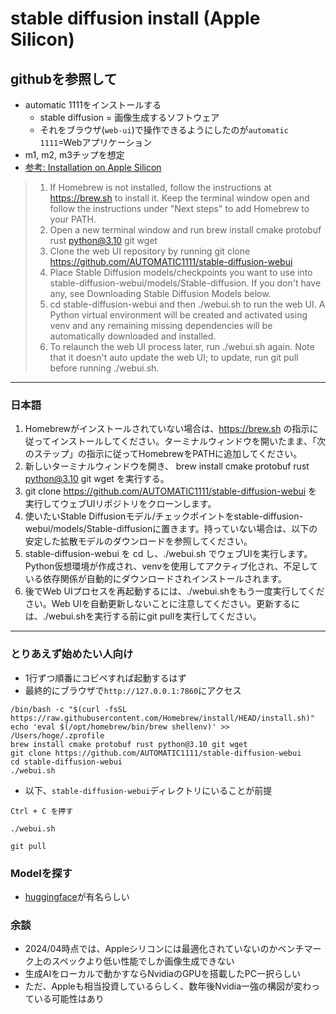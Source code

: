 # stable diffusion install (Apple Silicon)

## githubを参照して
- automatic 1111をインストールする
  - stable diffusion = 画像生成するソフトウェア
  - それをブラウザ(`web-ui`)で操作できるようにしたのが`automatic 1111`=Webアプリケーション
- m1, m2, m3チップを想定
- [参考: Installation on Apple Silicon](https://github.com/AUTOMATIC1111/stable-diffusion-webui/wiki/Installation-on-Apple-Silicon)
> 1. If Homebrew is not installed, follow the instructions at https://brew.sh to install it. Keep the terminal window open and follow the instructions under "Next steps" to add Homebrew to your PATH.
> 2. Open a new terminal window and run brew install cmake protobuf rust python@3.10 git wget
> 3. Clone the web UI repository by running git clone https://github.com/AUTOMATIC1111/stable-diffusion-webui
> 4. Place Stable Diffusion models/checkpoints you want to use into stable-diffusion-webui/models/Stable-diffusion. If you don't have any, see Downloading Stable Diffusion Models below.
> 5. cd stable-diffusion-webui and then ./webui.sh to run the web UI. A Python virtual environment will be created and activated using venv and any remaining missing dependencies will be automatically downloaded and installed.
> 6. To relaunch the web UI process later, run ./webui.sh again. Note that it doesn't auto update the web UI; to update, run git pull before running ./webui.sh.

---
### 日本語
>
1. Homebrewがインストールされていない場合は、https://brew.sh の指示に従ってインストールしてください。ターミナルウィンドウを開いたまま、「次のステップ」の指示に従ってHomebrewをPATHに追加してください。
2. 新しいターミナルウィンドウを開き、 brew install cmake protobuf rust python@3.10 git wget を実行する。
3. git clone https://github.com/AUTOMATIC1111/stable-diffusion-webui を実行してウェブUIリポジトリをクローンします。
4. 使いたいStable Diffusionモデル/チェックポイントをstable-diffusion-webui/models/Stable-diffusionに置きます。持っていない場合は、以下の安定した拡散モデルのダウンロードを参照してください。
5. stable-diffusion-webui を cd し、./webui.sh でウェブUIを実行します。Python仮想環境が作成され、venvを使用してアクティブ化され、不足している依存関係が自動的にダウンロードされインストールされます。
6. 後でWeb UIプロセスを再起動するには、./webui.shをもう一度実行してください。Web UIを自動更新しないことに注意してください。更新するには、./webui.shを実行する前にgit pullを実行してください。

---
### とりあえず始めたい人向け
- 1行ずつ順番にコピペすれば起動するはず
- 最終的にブラウザで`http://127.0.0.1:7860`にアクセス
```shell copy showLineNumbers
/bin/bash -c "$(curl -fsSL https://raw.githubusercontent.com/Homebrew/install/HEAD/install.sh)"
echo 'eval $(/opt/homebrew/bin/brew shellenv)' >> /Users/hoge/.zprofile
brew install cmake protobuf rust python@3.10 git wget
git clone https://github.com/AUTOMATIC1111/stable-diffusion-webui
cd stable-diffusion-webui
./webui.sh
```


- 以下、`stable-diffusion-webui`ディレクトリにいることが前提
```shell copy showLineNumbers filename="止めたい"
Ctrl + C を押す
```

```shell copy showLineNumbers filename="起動"
./webui.sh
```

```shell copy showLineNumbers filename="StableDiffustionのUpdateがあったら"
git pull
```


### Modelを探す
- [huggingface](https://huggingface.co/)が有名らしい

### 余談
- 2024/04時点では、Appleシリコンには最適化されていないのかベンチマーク上のスペックより低い性能でしか画像生成できない
- 生成AIをローカルで動かすならNvidiaのGPUを搭載したPC一択らしい
- ただ、Appleも相当投資しているらしく、数年後Nvidia一強の構図が変わっている可能性はあり